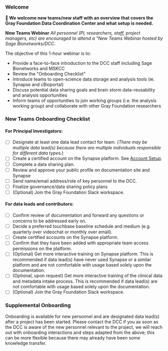 ### Welcome

**👋 We welcome new teams/new staff with an overview that covers the Gray Foundation Data Coordination Center and what setup is needed.** 
   
 **New Teams Webinar**
   _All personnel (PI, researchers, staff, project managers, etc) are encouraged to attend a "New Teams Webinar hosted by Sage Bionetworks/DCC._

   The objective of this 1-hour webinar is to: 
- Provide a face-to-face introduction to the DCC staff including Sage Bionetworks and MSKCC
- Review the "Onboarding Checklist"
- Introduce teams to open-science data storage and analysis tools (ie. Synapse and cBioportal)
- Discuss potential data sharing goals and brain storm data-reusability and analysis opportunities
- Inform teams of opportunities to join working groups (i.e. the analysis working group) and collaborate with other Gray Foundation researchers

### New Teams Onboarding Checklist 
   
#### For Principal Investigators: 
- [ ] Designate at least one data lead contact for team. (_There may be multiple data lead(s) because there are multiple individuals responsible for different data types._)
- [ ] Create a certified account on the Synapse platform. See [Account Setup](/onboarding/account-setup).
- [ ] Complete a data sharing plan.
- [ ] Review and approve your public profile on documentation site and Synapse
- [ ] Send name/email address/role of key personnel to the DCC.
- [ ] Finalize governance/data sharing policy plans
- [ ] (Optional) Join the Gray Foundation Slack workspace.

#### For data leads and contributors:
- [ ] Confirm review of documentation and forward any questions or concerns to be addressed early on. 
- [ ] Decide a preferred touchbase baseline schedule and medium (e.g. quarterly over videochat or monthly over email).
- [ ] Create certified accounts on the Synapse platform.
- [ ] Confirm that they have been added with appropriate team access permissions on the platform.
- [ ] (Optional) Get more interactive training on Synapse platform. This is recommended if data lead(s) have never used Synapse or a similar platform and are not comfortable with usage based solely upon the documentation.  
- [ ] (Optional, upon request) Get more interactive training of the clinical data and metadata intake process. This is recommended if data lead(s) are not comfortable with usage based solely upon the documentation.  
- [ ] (Optional) Join the Gray Foundation Slack workspace.

### Supplemental Onboarding

Onboarding is available for new personnel and are designated data lead(s) after a project has been started. 
Please contact the DCC if you as soon as the DCC is aware of the new personnel relevant to the project, we will reach out with onboarding interactions and steps adapted from the above; this can be more flexible because there may already have been some knowledge transfer. 


